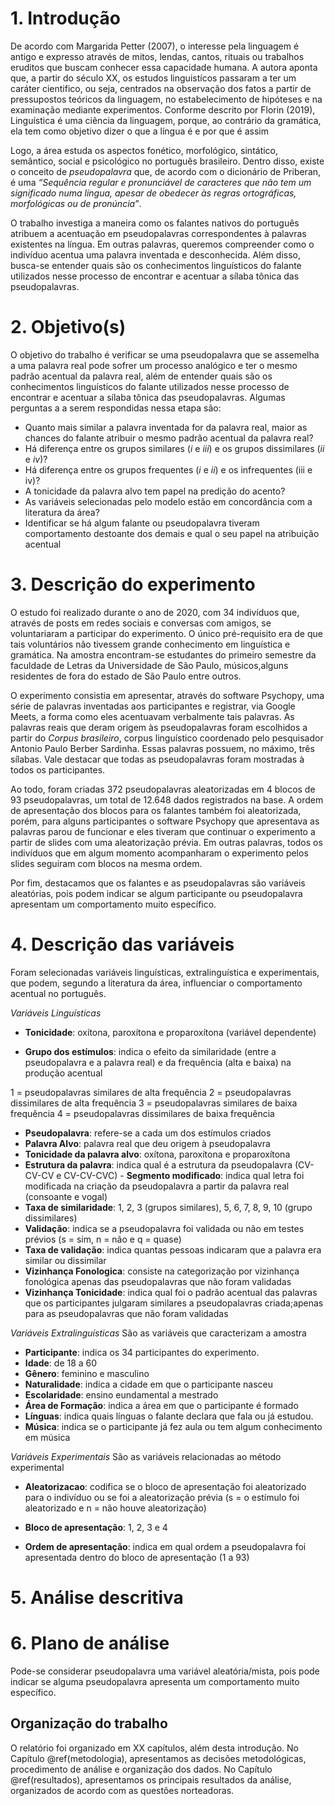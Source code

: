 # 1. Introdução {#introducao}

De acordo com Margarida Petter (2007), o interesse pela linguagem é antigo e expresso através de mitos, lendas, cantos, rituais ou trabalhos eruditos que buscam conhecer essa capacidade humana. A autora aponta que, a partir do século XX, os estudos linguistícos passaram a ter um caráter cientifico, ou seja, centrados na observação dos fatos a partir de pressupostos teóricos da linguagem, no estabelecimento de hipóteses e na examinação mediante experimentos.
Conforme descrito por Florin (2019), Linguística é uma ciência da linguagem, porque, ao contrário da gramática, ela tem como objetivo dizer o que a língua é e por que é assim

Logo, a área estuda os aspectos fonético, morfológico, sintático, semântico, social e psicológico no português brasileiro. Dentro disso, existe o conceito de _pseudopalavra_ que, de acordo com o dicionário de Priberan, é uma _"Sequência regular e pronunciável de  caracteres que não tem um significado numa língua, apesar de obedecer às regras ortográficas, morfológicas ou de pronúncia"_.
  
O trabalho investiga a maneira como os falantes nativos do português atribuem a acentuação em pseudopalavras correspondentes à palavras existentes na língua. Em outras palavras, queremos compreender como o indivíduo acentua uma palavra inventada e desconhecida. Além disso, busca-se entender quais são os conhecimentos linguísticos do falante utilizados nesse processo de encontrar e acentuar a sílaba tônica das pseudopalavras.
  

# 2. Objetivo(s)

O objetivo do trabalho é verificar se uma pseudopalavra que se assemelha a uma palavra real pode sofrer um processo analógico e ter o mesmo padrão acentual da palavra real, além de entender quais são os conhecimentos linguísticos do falante utilizados nesse processo de encontrar e acentuar a sílaba tônica das pseudopalavras. Algumas perguntas a a serem respondidas nessa etapa são: 
  
- Quanto mais similar a palavra inventada for da palavra real, maior as chances do falante atribuir o mesmo padrão acentual da palavra real?  
- Há diferença entre os grupos similares ($i$ e $iii$) e os grupos dissimilares ($ii$ e $iv$)?
- Há diferença entre os grupos frequentes ($i$ e $ii$) e os infrequentes (iii e iv)?
- A tonicidade da palavra alvo tem papel na predição do acento?  
- As variáveis selecionadas pelo modelo estão em concordância com a literatura da área?  
- Identificar se há algum falante ou pseudopalavra tiveram comportamento destoante dos demais e qual o seu papel na atribuição acentual  


# 3. Descrição do experimento

O estudo foi realizado durante o ano de 2020, com 34 indivíduos que, através de posts em redes sociais e conversas com amigos, se voluntariaram a participar do experimento. O único pré-requisito era de que tais voluntários não tivessem grande conhecimento em linguística e gramática. Na amostra encontram-se estudantes do primeiro semestre da faculdade de Letras da Universidade de São Paulo, músicos,alguns residentes de fora do estado de São Paulo entre outros. 
   
O experimento consistia em apresentar, através do software Psychopy, uma série de palavras inventadas aos participantes e registrar, via Google Meets, a forma como eles acentuavam verbalmente tais palavras. As palavras reais que deram origem às pseudopalavras foram escolhidos a partir do _Corpus brasileiro_, corpus linguístico coordenado pelo pesquisador Antonio Paulo Berber Sardinha. Essas palavras possuem, no máximo, três sílabas.
Vale destacar que todas as pseudopalavras foram mostradas à todos os participantes.

Ao todo, foram criadas 372 pseudopalavras aleatorizadas em 4 blocos de 93 pseudopalavras, um total de 12.648 dados registrados na base. A ordem de apresentação dos blocos para os falantes também foi aleatorizada, porém, para alguns participantes o software Psychopy que apresentava as palavras parou de funcionar e eles tiveram que continuar o experimento a partir de slides com uma aleatorização prévia. Em outras palavras, todos os indivíduos que em algum momento acompanharam o experimento pelos slides seguiram com blocos na mesma ordem.

Por fim, destacamos que os falantes e as pseudopalavras são variáveis aleatórias, pois podem indicar se algum participante ou pseudopalavra apresentam um comportamento muito específico.


# 4. Descrição das variáveis 

Foram selecionadas variáveis linguísticas, extralinguística e experimentais, que podem, segundo a literatura da área, influenciar o comportamento acentual no português. 
  
_Variáveis Linguísticas_

- __Tonicidade__: oxítona, paroxítona e proparoxítona (variável dependente)

- __Grupo dos estímulos__:  indica o efeito da similaridade (entre a pseudopalavra e a palavra real) e da frequência (alta e baixa) na produção acentual
  
1 = pseudopalavras similares de alta frequência
2 = pseudopalavras dissimilares de alta frequência
3 = pseudopalavras similares de baixa frequência
4 = pseudopalavras dissimilares de baixa frequência
  
- __Pseudopalavra__: refere-se a cada um dos estímulos criados
- __Palavra Alvo__: palavra real que deu origem à pseudopalavra
- __Tonicidade da palavra alvo__: oxítona, paroxítona e proparoxítona
- __Estrutura da palavra__: indica qual é a estrutura da pseudopalavra (CV-CV-CV e CV-CV-CVC) - __Segmento modificado__: indica qual letra foi modificada na criação da pseudopalavra a partir da palavra real (consoante e vogal)  
- __Taxa de similaridade__: 1, 2, 3 (grupos similares), 5, 6, 7, 8, 9, 10 (grupo dissimilares)
- __Validação__: indica se a pseudopalavra foi validada ou não em testes prévios
 (s = sim, n = não e q = quase)
- __Taxa de validação__: indica quantas pessoas indicaram que a palavra era similar ou dissimilar
- __Vizinhança Fonologica__: consiste na categorização por vizinhança fonológica apenas das pseudopalavras que não foram validadas 
- __Vizinhança Tonicidade__: indica qual foi o padrão acentual das palavras que os participantes julgaram similares a pseudopalavras criada;apenas para as pseudopalavras que não foram validadas  


_Variáveis Extralinguísticas_
São as variáveis que caracterizam a amostra
  
- __Participante__: indica os 34 participantes do experimento.
- __Idade__: de 18 a 60
- __Gênero__: feminino e masculino
- __Naturalidade__: indica a cidade em que o participante nasceu
- __Escolaridade__: ensino eundamental a mestrado
- __Área de Formação__: indica a área em que o participante é formado
- __Línguas__: indica quais línguas o falante declara que fala ou já estudou.
- __Música__: indica se o participante já fez aula ou tem algum conhecimento em música

_Variáveis Experimentais_
São as variáveis relacionadas ao método experimental

- __Aleatorizacao__: codifica se o bloco de apresentação foi aleatorizado para o indivíduo ou se foi a aleatorização prévia (s = o estímulo foi aleatorizado e n = não houve aleatorização)

- __Bloco de apresentação__: 1, 2, 3 e 4 
- __Ordem de apresentação__: indica em qual ordem a pseudopalavra foi apresentada dentro do bloco de apresentação (1 a 93)

  

# 5. Análise descritiva 

# 6. Plano de análise

Pode-se considerar pseudopalavra uma variável aleatória/mista, pois pode indicar se alguma pseudopalavra apresenta um comportamento muito específico.

## Organização do trabalho

O relatório foi organizado em XX capítulos, além desta introdução. No Capítulo \@ref(metodologia), apresentamos as decisões metodológicas, procedimento de análise e organização dos dados. No Capítulo \@ref(resultados), apresentamos os principais resultados da análise, organizados de acordo com as questões norteadoras.

